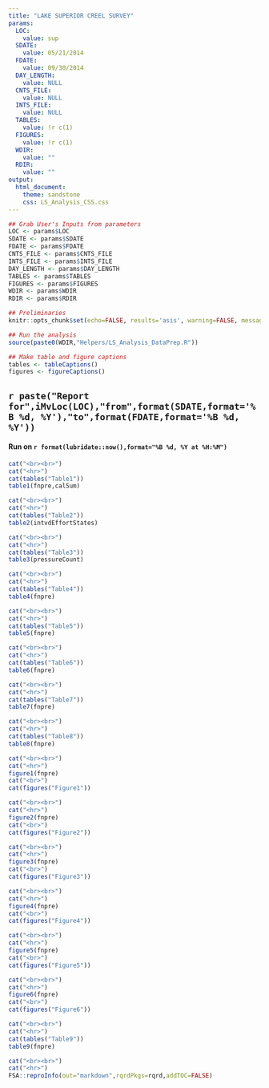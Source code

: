 ```yaml
---
title: "LAKE SUPERIOR CREEL SURVEY"
params:
  LOC:
    value: sup
  SDATE:
    value: 05/21/2014
  FDATE:
    value: 09/30/2014
  DAY_LENGTH:
    value: NULL
  CNTS_FILE:
    value: NULL
  INTS_FILE:
    value: NULL
  TABLES:
    value: !r c(1)
  FIGURES:
    value: !r c(1)
  WDIR:
    value: ""
  RDIR:
    value: ""
output:
  html_document:
    theme: sandstone
    css: LS_Analysis_CSS.css
---
```


```r
## Grab User's Inputs from parameters
LOC <- params$LOC
SDATE <- params$SDATE
FDATE <- params$FDATE
CNTS_FILE <- params$CNTS_FILE
INTS_FILE <- params$INTS_FILE
DAY_LENGTH <- params$DAY_LENGTH
TABLES <- params$TABLES
FIGURES <- params$FIGURES
WDIR <- params$WDIR
RDIR <- params$RDIR
```

```r
## Preliminaries
knitr::opts_chunk$set(echo=FALSE, results='asis', warning=FALSE, message=FALSE)

## Run the analysis
source(paste0(WDIR,"Helpers/LS_Analysis_DataPrep.R"))

## Make table and figure captions
tables <- tableCaptions()
figures <- figureCaptions()
```

## `r paste("Report for",iMvLoc(LOC),"from",format(SDATE,format='%B %d, %Y'),"to",format(FDATE,format='%B %d, %Y'))`
#### Run on `r format(lubridate::now(),format="%B %d, %Y at %H:%M")`


```r
cat("<br><br>")
cat("<hr>")
cat(tables("Table1"))
table1(fnpre,calSum)
```

```r
cat("<br><br>")
cat("<hr>")
cat(tables("Table2"))
table2(intvdEffortStates)
```

```r
cat("<br><br>")
cat("<hr>")
cat(tables("Table3"))
table3(pressureCount)
```

```r
cat("<br><br>")
cat("<hr>")
cat(tables("Table4"))
table4(fnpre)
```

```r
cat("<br><br>")
cat("<hr>")
cat(tables("Table5"))
table5(fnpre)
```

```r
cat("<br><br>")
cat("<hr>")
cat(tables("Table6"))
table6(fnpre)
```

```r
cat("<br><br>")
cat("<hr>")
cat(tables("Table7"))
table7(fnpre)
```

```r
cat("<br><br>")
cat("<hr>")
cat(tables("Table8"))
table8(fnpre)
```

```r
cat("<br><br>")
cat("<hr>")
figure1(fnpre)
cat("<br>")
cat(figures("Figure1"))
```

```r
cat("<br><br>")
cat("<hr>")
figure2(fnpre)
cat("<br>")
cat(figures("Figure2"))
```

```r
cat("<br><br>")
cat("<hr>")
figure3(fnpre)
cat("<br>")
cat(figures("Figure3"))
```

```r
cat("<br><br>")
cat("<hr>")
figure4(fnpre)
cat("<br>")
cat(figures("Figure4"))
```

```r
cat("<br><br>")
cat("<hr>")
figure5(fnpre)
cat("<br>")
cat(figures("Figure5"))
```

```r
cat("<br><br>")
cat("<hr>")
figure6(fnpre)
cat("<br>")
cat(figures("Figure6"))
```


```r
cat("<br><br>")
cat("<hr>")
cat(tables("Table9"))
table9(fnpre)
```


```r
cat("<br><br>")
cat("<hr>")
FSA::reproInfo(out="markdown",rqrdPkgs=rqrd,addTOC=FALSE)
```

